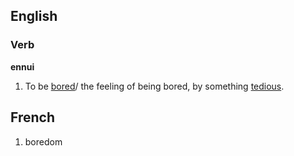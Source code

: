 ==English==
===Verb===
'''ennui'''
# To be [[bored]]/ the feeling of being bored, by something [[tedious]].

==French==
#boredom